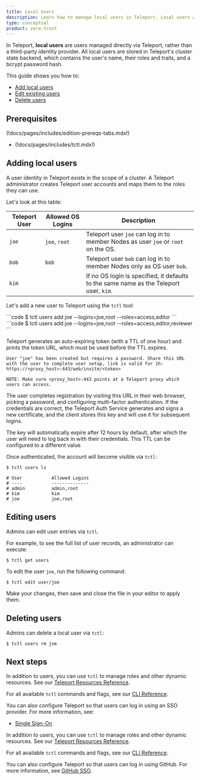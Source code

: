 ```yaml
---
title: Local Users
description: Learn how to manage local users in Teleport. Local users are stored on the Auth Service instead of a third-party identity provider.
type: conceptual
product: zero-trust
---
```


In Teleport, **local users** are users managed directly via Teleport, rather
than a third-party identity provider. All local users are stored in Teleport's
cluster state backend, which contains the user's name, their roles and traits,
and a bcrypt password hash.

This guide shows you how to:

- [Add local users](./users.mdx#adding-local-users)
- [Edit existing users](./users.mdx#editing-users)
- [Delete users](./users.mdx#deleting-users)

## Prerequisites

(!docs/pages/includes/edition-prereqs-tabs.mdx!)

- (!docs/pages/includes/tctl.mdx!)

## Adding local users

A user identity in Teleport exists in the scope of a cluster.
A Teleport administrator creates Teleport user accounts and maps them to the roles they can use.

Let's look at this table:

| Teleport User | Allowed OS Logins | Description |
| - | - | - |
| `joe` | `joe`, `root` | Teleport user `joe` can log in to member Nodes as user `joe` or `root` on the OS. |
| `bob` | `bob` | Teleport user `bob` can log in to member Nodes only as OS user `bob`. |
| `kim` | | If no OS login is specified, it defaults to the same name as the Teleport user, `kim`. |

Let's add a new user to Teleport using the `tctl` tool:

<Tabs>
<TabItem scope={["oss"]} label="Teleport Community Edition">
```code
$ tctl users add joe --logins=joe,root --roles=access,editor
```
</TabItem>
<TabItem scope={["enterprise", "cloud"]} label="Commercial">
```code
$ tctl users add joe --logins=joe,root --roles=access,editor,reviewer
```
</TabItem>

</Tabs>

Teleport generates an auto-expiring token (with a TTL of one hour) and prints
the token URL, which must be used before the TTL expires.

```code
User "joe" has been created but requires a password. Share this URL with the user to complete user setup, link is valid for 1h:
https://<proxy_host>:443/web/invite/<token>

NOTE: Make sure <proxy_host>:443 points at a Teleport proxy which users can access.
```

The user completes registration by visiting this URL in their web browser,
picking a password, and configuring multi-factor authentication. If the
credentials are correct, the Teleport Auth Service generates and signs a new
certificate, and the client stores this key and will use it for subsequent
logins.

The key will automatically expire after 12 hours by default, after which
the user will need to log back in with their credentials. This TTL can be
configured to a different value.

Once authenticated, the account will become visible via `tctl`:

```code
$ tctl users ls

# User           Allowed Logins
# ----           --------------
# admin          admin,root
# kim            kim
# joe            joe,root
```

## Editing users

Admins can edit user entries via `tctl`.

For example, to see the full list of user records, an administrator can execute:

```code
$ tctl get users
```

To edit the user `joe`, run the following command:

```code
$ tctl edit user/joe
```

Make your changes, then save and close the file in your editor to apply them.

## Deleting users

Admins can delete a local user via `tctl`:

```code
$ tctl users rm joe
```

## Next steps

<Tabs>
<TabItem scope={["enterprise", "cloud"]} label="Teleport Enterprise/Enterprise Cloud">

In addition to users, you can use `tctl` to manage roles and other dynamic
resources. See our [Teleport Resources Reference](../../../reference/resources.mdx).

For all available `tctl` commands and flags, see our [CLI Reference](../../../reference/cli/tctl.mdx).

You can also configure Teleport so that users can log in using an SSO provider.
For more information, see:

- [Single Sign-On](../../../zero-trust-access/sso/sso.mdx)

</TabItem>
<TabItem label="Teleport Community Edition">

In addition to users, you can use `tctl` to manage roles and other dynamic
resources. See our [Teleport Resources Reference](../../../reference/resources.mdx).

For all available `tctl` commands and flags, see our
[CLI Reference](../../../reference/cli/tctl.mdx).

You can also configure Teleport so that users can log in using GitHub. For more
information, see [GitHub SSO](../../../zero-trust-access/sso/github-sso.mdx).

</TabItem>
</Tabs>
